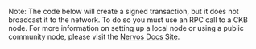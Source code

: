 Note: The code below will create a signed transaction, but it does not broadcast it to the network. To do so you must use an RPC call to a CKB node. For more information on setting up a local node or using a public community node, please visit the [Nervos Docs Site](https://docs.nervos.org/).
